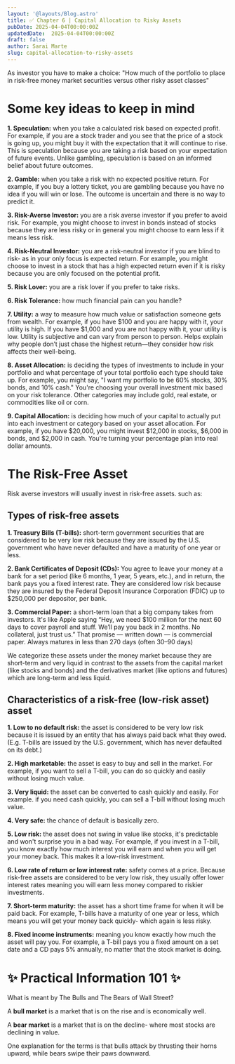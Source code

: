 ```yaml
---
layout: '@layouts/Blog.astro'
title: ✅ Chapter 6 | Capital Allocation to Risky Assets
pubDate: 2025-04-04T00:00:00Z 
updatedDate:  2025-04-04T00:00:00Z 
draft: false
author: Sarai Marte
slug: capital-allocation-to-risky-assets
---
```



As investor you have to make a choice: "How much of the portfolio to place in risk-free money market securities versus other risky asset classes"

# Some key ideas to keep in mind 

**1. Speculation:** when you take a calculated risk based on expected profit. For example, if you are a stock trader and you see that the price of a stock is going up, you might buy it with the expectation that it will continue to rise. This is speculation because you are taking a risk based on your expectation of future events. Unlike gambling, speculation is based on an informed belief about future outcomes.   

**2. Gamble:** when you take a risk with no expected positive return. For example, if you buy a lottery ticket, you are gambling because you have no idea if you will win or lose. The outcome is uncertain and there is no way to predict it.  

**3. Risk-Averse Investor:** you are a risk averse investor if you prefer to avoid risk. For example, you might choose to invest in bonds instead of stocks because they are less risky or in general you might choose to earn less if it means less risk.  

**4. Risk-Neutral Investor:** you are a risk-neutral investor if you are blind to risk- as in your only focus is expected return. For example, you might choose to invest in a stock that has a high expected return even if it is risky because you are only focused on the potential profit.  

**5. Risk Lover:** you are a risk lover if you prefer to take risks.  

**6. Risk Tolerance:** how much financial pain can you handle? 

**7. Utility:** a way to measure how much value or satisfaction someone gets from wealth. For example, if you have $100 and you are happy with it, your utility is high. If you have $1,000 and you are not happy with it, your utility is low. Utility is subjective and can vary from person to person. Helps explain why people don’t just chase the highest return—they consider how risk affects their well-being.

**8. Asset Allocation:** is deciding the types of <Pop t="assets like stocks, bonds, or cash">investments</Pop> to include in your portfolio and what percentage of your total portfolio each type should take up. For example, you might say, "I want my portfolio to be 60% stocks, 30% bonds, and 10% cash." You're choosing your overall investment mix based on your risk tolerance. Other categories may include gold, real estate, or commodities like oil or corn.

**9. Capital Allocation:** is deciding how much of your <Pop t="money">capital</Pop> to actually put into each investment or category based on your asset allocation. For example, if you have $20,000, you might invest $12,000 in stocks, $6,000 in bonds, and $2,000 in cash. You're turning your percentage plan into real dollar amounts.

# The Risk-Free Asset 

<Pop t = "could be you, a bank, a mutual fund, etc."> Risk averse investors</Pop> will usually invest in risk-free <Pop t="investments">assets</Pop>. such as: 

## Types of risk-free assets

**1. Treasury Bills (T-bills):** short-term government <Pop t="investments">securities</Pop> that are considered to be very low risk because they are issued by the U.S. government who have never <Pop t = "aka they have never not paid back what they owed"> defaulted </Pop> and have a maturity of one year or less.

**2. Bank Certificates of Deposit (CDs):** You agree to leave your money at a bank for a set period (like 6 months, 1 year, 5 years, etc.), and in return, the bank pays you a fixed interest rate. They are considered low risk because they are insured by the Federal Deposit Insurance Corporation (FDIC) up to $250,000 per depositor, per bank.

**3. Commercial Paper:** a short-term loan that a big company takes from investors. It's like Apple saying “Hey, we need $100 million for the next 60 days to cover payroll and stuff. We’ll pay you back in 2 months. No collateral, just trust us.” That promise — written down — is commercial paper. Always matures in less than 270 days (often 30–90 days)

We categorize these assets under the money market because they are short-term and very liquid in contrast to the assets from the capital market (like stocks and bonds) and the derivatives market (like options and futures) which are long-term and less liquid.

## Characteristics of a risk-free (low-risk asset) asset

**1. Low to no default risk:** the asset is considered to be very low risk because it is issued by an entity that has always paid back what they owed. (E.g. T-bills are issued by the U.S. government, which has never defaulted on its debt.)

**2. High marketable:** the asset is easy to buy and sell in the market. For example, if you want to sell a T-bill, you can do so quickly and easily without losing much value.

**3. Very liquid:** the asset can be converted to cash quickly and easily. For example. if you need cash quickly, you can <Pop t = "transfer"> sell </Pop> a T-bill without losing much value.

**4. Very safe:** the chance of default is basically zero.  

**5. Low risk:** the asset does not swing in value like stocks, it's predictable and won't surprise you in a bad way. For example, if you invest in a T-bill, you know exactly how much interest you will earn and when you will get your money back. This makes it a low-risk investment.

**6. Low rate of return or low interest rate:** safety comes at a price. Because risk-free assets are considered to be very low risk, they usually offer lower interest rates meaning you will earn less money compared to riskier investments. 

**7. Short-term maturity:** the asset has a short time frame for when it will be paid back. For example, T-bills have a maturity of one year or less, which means you will get your money back quickly- which again is less risky. 

**8. Fixed income instruments:** meaning you know exactly how much the asset will pay you. For example, a T-bill pays you a fixed amount on a set date and a CD pays 5% annually, no matter that the stock market is doing.

# ✨ Practical Information 101 ✨ 

What is meant by The Bulls and The Bears of Wall Street?

A **bull market** is a market that is on the rise and is economically well. 

A **bear market** is a market that is on the decline- where most stocks are declining in value.  

One explanation for the terms is that bulls attack by thrusting their horns upward, while bears swipe their paws downward.

